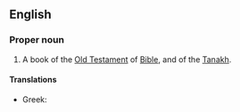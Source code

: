 ==English==
{{book of the Bible|Books of Kings}}

===Proper noun===
{{en-proper noun}}

# {{lb|en|biblical}} A book of the [[Old Testament]] of [[Bible]], and of the [[Tanakh]].
#: {{syn|en|2 Kings|4 Kgs|q2=abbreviation}}

====Translations====
{{trans-top|book of the Bible}}
* Greek: {{t|el|Δ' Βασιλειών}}
{{trans-mid}}
{{trans-bottom}}